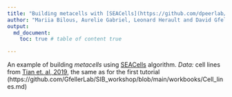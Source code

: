 ```yaml
---
title: "Building metacells with [SEACells](https://github.com/dpeerlab/SEACells)"
author: "Mariia Bilous, Aurelie Gabriel, Leonard Herault and David Gfeller"
output:
  md_document:
    toc: true # table of content true

---
```

An example of building *metacells* using [SEACells](https://github.com/dpeerlab/SEACells) algorithm. 
*Data:* cell lines from [Tian et. al, 2019](https://doi.org/10.1038/s41592-019-0425-8), the same as for the first tutorial (https://github.com/GfellerLab/SIB_workshop/blob/main/workbooks/Cell_lines.md)

